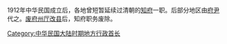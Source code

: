1912年中华民国成立后，各地曾短暂延续过清朝的[[知府|知府]]一职。后部分地区由[[府尹|府尹]]代之。[[废府州厅改县|废府州厅改县]]后，知府职务废除。

[[Category:中华民国大陆时期地方行政首长|Category:中华民国大陆时期地方行政首长]]
